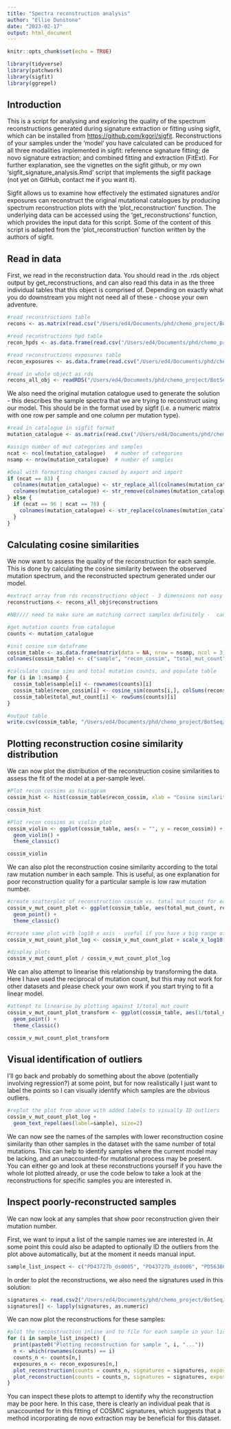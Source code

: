 ```yaml
---
title: "Spectra reconstruction analysis"
author: "Ellie Dunstone"
date: "2023-02-17"
output: html_document
---
```


```r
knitr::opts_chunk$set(echo = TRUE)
```

```r
library(tidyverse)
library(patchwork)
library(sigfit)
library(ggrepel)
```


## Introduction

This is a script for analysing and exploring the quality of the spectrum reconstructions generated during signature extraction or fitting using sigfit, which can be installed from <https://github.com/kgori/sigfit>. Reconstructions of your samples under the 'model' you have calculated can be produced for all three modalities implemented in sigfit: reference signature fitting; de novo signature extraction; and combined fitting and extraction (FitExt). For further explanation, see the vignettes on the sigfit github, or my own 'sigfit_signature_analysis.Rmd' script that implements the sigfit package (not yet on GitHub, contact me if you want it).

Sigfit allows us to examine how effectively the estimated signatures and/or exposures can reconstruct the original mutational catalogues by producing spectrum reconstruction plots with the 'plot_reconstruction' function. The underlying data can be accessed using the 'get_reconstructions' function, which provides the input data for this script. Some of the content of this script is adapted from the 'plot_reconstruction' function written by the authors of sigfit.


## Read in data

First, we read in the reconstruction data. You should read in the .rds object output by get_reconstructions, and can also read this data in as the three individual tables that this object is comprised of. Depending on exactly what you do downstream you might not need all of these - choose your own adventure.

```r
#read reconstructions table
recons <- as.matrix(read.csv("/Users/ed4/Documents/phd/chemo_project/BotSeq/WP4/KCL_organoid_work/wp4_2530_20230127/extractions/wp4_2530_20230306_SF_COSMIC_fit_ID83/ref_fit_0.1_hpd_reconstructions.csv"))[,-1]

#read reconstructions hpd table
recon_hpds <- as.data.frame(read.csv("/Users/ed4/Documents/phd/chemo_project/BotSeq/WP4/KCL_organoid_work/wp4_2530_20230127/extractions/wp4_2530_20230306_SF_COSMIC_fit_ID83/ref_fit_0.1_hpd_reconstructions_hpds.csv"))[,-1]

#read reconstructions exposures table
recon_exposures <- as.data.frame(read.csv("/Users/ed4/Documents/phd/chemo_project/BotSeq/WP4/KCL_organoid_work/wp4_2530_20230127/extractions/wp4_2530_20230306_SF_COSMIC_fit_ID83/ref_fit_0.1_hpd_reconstructions_exposures.csv"))[,-1]

#read in whole object as rds
recons_all_obj <- readRDS("/Users/ed4/Documents/phd/chemo_project/BotSeq/WP4/KCL_organoid_work/wp4_2530_20230127/extractions/wp4_2530_20230306_SF_COSMIC_fit_ID83/ref_fit_0.1_hpd_0.01_reconstructions.rds")
```

We also need the original mutation catalogue used to generate the solution - this describes the sample spectra that we are trying to reconstruct using our model. This should be in the format used by sigfit (i.e. a numeric matrix
with one row per sample and one column per mutation type).

```r
#read in catalogue in sigfit format
mutation_catalogue <- as.matrix(read.csv("/Users/ed4/Documents/phd/chemo_project/BotSeq/WP4/KCL_organoid_work/wp4_2530_20230127/data/sigfit_mutation_catalogue_indels.csv", row.names = 1))

#assign number of mut categories and samples
ncat <- ncol(mutation_catalogue)   # number of categories
nsamp <- nrow(mutation_catalogue)  # number of samples

#Deal with formatting changes caused by export and import
if (ncat == 83) {
  colnames(mutation_catalogue) <- str_replace_all(colnames(mutation_catalogue), "\\.", ":") 
  colnames(mutation_catalogue) <- str_remove(colnames(mutation_catalogue), "^X")
} else {
  if (ncat == 96 | ncat == 78) {
    colnames(mutation_catalogue) <- str_replace(colnames(mutation_catalogue), "\\.", ">")
  }
}

```


## Calculating cosine similarities

We now want to assess the quality of the reconstruction for each sample. This is done by calculating the cosine similarity between the observed mutation spectrum, and the reconstructed spectrum generated under our model. 

```r

#extract array from rds reconstructions object - 3 dimensions not easy to read back in due to flattening during export/import as individual item (though this may be possible? idk)
reconstructions <- recons_all_obj$reconstructions

#NB//// need to make sure am matching correct samples definitely -  can check results

#get mutation counts from catalogue
counts <- mutation_catalogue

#init cosine sim dataframe
cossim_table <- as.data.frame(matrix(data = NA, nrow = nsamp, ncol = 3))
colnames(cossim_table) <- c("sample", "recon_cossim", "total_mut_count")

#calculate cosine sims and total mutation counts, and populate table
for (i in 1:nsamp) {
  cossim_table$sample[i] <- rownames(counts)[i]
  cossim_table$recon_cossim[i] <- cosine_sim(counts[i,], colSums(reconstructions[i, , ]))
  cossim_table$total_mut_count[i] <- rowSums(counts)[i]
}

#output table
write.csv(cossim_table, "/Users/ed4/Documents/phd/chemo_project/BotSeq/panbody/panbody_20230106/extractions/20230303_panbody_2745_SF_COSMIC_fit_DBS78/reconstruction_cossim_table.csv")

```


## Plotting reconstruction cosine similarity distribution

We can now plot the distribution of the reconstruction cosine similarities to assess the fit of the model at a per-sample level.

```r
#Plot recon cossims as histogram
cossim_hist <- hist(cossim_table$recon_cossim, xlab = "Cosine similarity between reconstruction and original spectrum")

cossim_hist

#Plot recon cossims as violin plot
cossim_violin <- ggplot(cossim_table, aes(x = "", y = recon_cossim)) +
  geom_violin() +
  theme_classic()

cossim_violin
```

We can also plot the reconstruction cosine similarity according to the total raw mutation number in each sample. This is useful, as one explanation for poor reconstruction quality for a particular sample is low raw mutation number.

```r
#create scatterplot of reconstruction cossim vs. total mut count for each sample
cossim_v_mut_count_plot <- ggplot(cossim_table, aes(total_mut_count, recon_cossim)) + 
  geom_point() +
  theme_classic()

#create same plot with log10 x axis - useful if you have a big range of total muts
cossim_v_mut_count_plot_log <- cossim_v_mut_count_plot + scale_x_log10()

#display plots
cossim_v_mut_count_plot / cossim_v_mut_count_plot_log 
```

We can also attempt to linearise this relationship by transforming the data. Here I have used the reciprocal of mutation count, but this may not work for other datasets and please check your own work if you start trying to fit a linear model.

```r
#attempt to linearise by plotting against 1/total_mut_count
cossim_v_mut_count_plot_transform <- ggplot(cossim_table, aes(1/total_mut_count, recon_cossim)) + 
  geom_point() +
  theme_classic()

cossim_v_mut_count_plot_transform
```

## Visual identification of outliers

I'll go back and probably do something about the above (potentially involving regression?) at some point, but for now realistically I just want to label the points so I can visually identify which samples are the obvious outliers.

```r
#replot the plot from above with added labels to visually ID outliers
cossim_v_mut_count_plot_log +
  geom_text_repel(aes(label=sample), size=2)
```

We can now see the names of the samples with lower reconstruction cosine similarity than other samples in the dataset with the same number of total mutations. This can help to identify samples where the current model may be lacking, and an unaccounted-for mutational process may be present. You can either go and look at these reconstructions yourself if you have the whole lot plotted already, or use the code below to take a look at the reconstructions for specific samples you are interested in.


## Inspect poorly-reconstructed samples

We can now look at any samples that show poor reconstruction given their mutation number. 

First, we want to input a list of the sample names we are interested in. At some point this could also be adapted to optionally ID the outliers from the plot above automatically, but at the moment it needs manual input.

```r
sample_list_inspect <- c("PD43727b_ds0005", "PD43727b_ds0006", "PD56386b_ds0002", "PD56385b_ds0004")
```

In order to plot the reconstructions, we also need the signatures used in this solution:

```r
signatures <- read.csv2("/Users/ed4/Documents/phd/chemo_project/BotSeq/panbody/panbody_20230106/extractions/20230217_panbody_2745_SF_COSMIC_fit_SBS96_reconstruction_analysis_test/ref_fit_hpd_0.01_signatures.csv", sep = ",", row.names = 1)
signatures[] <- lapply(signatures, as.numeric)
```

We can now plot the reconstructions for these samples:

```r

#plot the reconstruction inline and to file for each sample in your list to query
for (i in sample_list_inspect) {
  print(paste0("Plotting reconstruction for sample ", i, "..."))
  n <- which(rownames(counts) == i)
  counts_n <- counts[n,]
  exposures_n <- recon_exposures[n,]
  plot_reconstruction(counts = counts_n, signatures = signatures, exposures = exposures_n, legend_cex = 0.1) # plot inline, not displaying nicely currently
  plot_reconstruction(counts = counts_n, signatures = signatures, exposures = exposures_n, pdf_path = paste0("/Users/ed4/Documents/phd/chemo_project/BotSeq/panbody/panbody_20230106/extractions/20230217_panbody_2745_SF_COSMIC_fit_SBS96_reconstruction_analysis_test/", i, "_reconstruction_plot.pdf")) # output to pdf to view properly
}

```

You can inspect these plots to attempt to identify why the reconstruction may be poor here. In this case, there is clearly an individual peak that is unaccounted for in this fitting of COSMIC signatures, which suggests that a method incorporating de novo extraction may be beneficial for this dataset.
